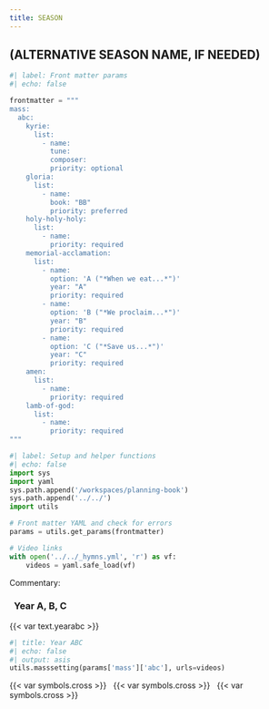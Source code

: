 ```yaml
---
title: SEASON
---
```

::: {.red}
## (ALTERNATIVE SEASON NAME, IF NEEDED)
:::

```python
#| label: Front matter params
#| echo: false

frontmatter = """
mass:
  abc:
    kyrie:
      list:
        - name: 
          tune: 
          composer: 
          priority: optional
    gloria:
      list:
        - name: 
          book: "BB"
          priority: preferred
    holy-holy-holy:
      list:
        - name: 
          priority: required
    memorial-acclamation:
      list:
        - name: 
          option: 'A ("*When we eat...*")'
          year: "A"
          priority: required
        - name: 
          option: 'B ("*We proclaim...*")'
          year: "B"
          priority: required
        - name: 
          option: 'C ("*Save us...*")'
          year: "C"
          priority: required
    amen:
      list:
        - name: 
          priority: required
    lamb-of-god:
      list:
        - name: 
          priority: required
"""
```

```python
#| label: Setup and helper functions
#| echo: false
import sys
import yaml
sys.path.append('/workspaces/planning-book')
sys.path.append('../../')
import utils

# Front matter YAML and check for errors
params = utils.get_params(frontmatter)

# Video links
with open('../../_hymns.yml', 'r') as vf:
    videos = yaml.safe_load(vf)
```

::: {.red}
Commentary:
:::

::: {.titlered}
### &nbsp; Year A, B, C
:::
{{< var text.yearabc >}}

```python
#| title: Year ABC
#| echo: false
#| output: asis
utils.masssetting(params['mass']['abc'], urls=videos)
```


::: {.centered}
{{< var symbols.cross >}} &nbsp; {{< var symbols.cross >}} &nbsp; {{< var symbols.cross >}}
:::
